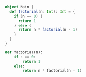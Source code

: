 ```scala !!
object Main {
  def factorial(n: Int): Int = {
    if (n == 0) {
      return 1
    } else {
      return n * factorial(n - 1)
    }
  }
}
```

```python !!
def factorial(n):
    if n == 0:
        return 1
    else:
        return n * factorial(n - 1)
```
